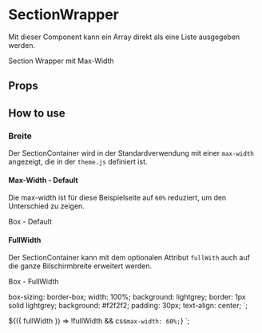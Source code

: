 

<Meta
  title="Atoms/SectionWrapper"
  component={SectionWrapper}
  decorators={[withKnobs]}
/>

# SectionWrapper

Mit dieser Component kann ein Array direkt als eine Liste ausgegeben werden.

<Preview>
  <Story name="Default MDX">
    <StyledDemoSectionWrapper>
      <StyledDemoBox>Section Wrapper mit Max-Width</StyledDemoBox>
    </StyledDemoSectionWrapper>
  </Story>
</Preview>

## Props

<Props of={SectionWrapper} />

## How to use

### Breite

Der SectionContainer wird in der Standardverwendung mit einer `max-width` angezeigt, die in der `theme.js` definiert ist.

#### Max-Width - Default

Die max-width ist für diese Beispielseite auf `60%` reduziert, um den Unterschied zu zeigen.

<Preview>
  <Story name="Default Wrapper">
    <StyledDemoSectionWrapper>
      <StyledDemoBox>Box - Default</StyledDemoBox>
    </StyledDemoSectionWrapper>
  </Story>
</Preview>

#### FullWidth

Der SectionContainer kann mit dem optionalen Attribut `fullWith` auch auf die ganze Bilschirmbreite erweitert werden.

<Preview>
  <Story name="FullWidth Wrapper">
    <StyledDemoSectionWrapper fullWidth>
      <StyledDemoBox>Box - FullWidth</StyledDemoBox>
    </StyledDemoSectionWrapper>
  </Story>
</Preview>

  box-sizing: border-box;
  width: 100%;
  background: lightgrey;
  border: 1px solid lightgrey;
  background: #f2f2f2;
  padding: 30px;
  text-align: center;
`;

  ${({ fullWidth }) =>
    !fullWidth &&
    css`
      max-width: 60%;
    `}
`;
